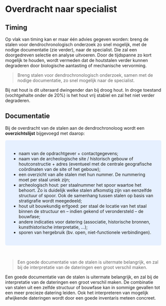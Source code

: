 # Overdracht naar specialist {#specialist}

## Timing

Op vlak van timing kan er maar één advies gegeven worden: breng de stalen voor dendrochronologisch onderzoek zo snel mogelijk, met de nodige documentatie (zie verder), naar de specialist. Die zal een doorgedreven selectie en analyse uitvoeren. Door de tijdspanne zo kort mogelijk te houden, wordt vermeden dat de houtstalen verder kunnen degraderen door biologische aantasting of mechanische vervorming.

>
>Breng stalen voor dendrochronologisch onderzoek, samen met de nodige documentatie, zo snel mogelijk naar de specialist.
>

Bij nat hout is dit uiteraard dwingender dan bij droog hout. In droge toestand (vochtgehalte onder de 20%) is het hout vrij stabiel en zal het niet verder degraderen.


## Documentatie

Bij de overdracht van de stalen aan de dendrochronoloog wordt een **overzichtslijst** bijgevoegd met daarop:


<style>
div.blue { background-color:#e6f0ff; border-radius: 5px; padding: 20px;}
</style>
<div class = "blue">

  - naam van de opdrachtgever + contactgegevens;
  - naam van de archeologische site / historisch gebouw of houtconstructie + adres (eventueel met de centrale geografische coördinaten van de site of het gebouw);
  - een overzicht van alle stalen met hun nummer. De nummering moet per staal uniek zijn;
  - archeologisch hout: per staalnummer het spoor waartoe het behoort. Zo is duidelijk welke stalen afkomstig zijn van eenzelfde structuur of spoor. Ook de samenhang tussen stalen op basis van stratigrafie wordt meegedeeld;
  - hout uit bouwkundig erfgoed: per staal de locatie van het staal binnen de structuur en – indien gekend of verondersteld – de bouwfase;
  - andere indicaties voor datering (associatie, historische bronnen, kunsthistorische interpretatie, …);
  - sporen van hergebruik (bv. open, niet-functionele verbindingen).

</div>


<br/>

>
> Een goede documentatie van de stalen is uitermate belangrijk, en zal bij de interpretatie van de dateringen een groot verschil maken.
>


Een goede documentatie van de stalen is uitermate belangrijk, en zal bij de interpretatie van de dateringen een groot verschil maken. De combinatie van stalen uit een zelfde structuur of bouwfase kan in sommige gevallen tot een meer precieze datering leiden. Ook het interpreteren van mogelijk afwijkende dateringen wordt door een goede inventaris meteen concreet.